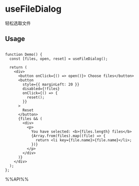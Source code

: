 # useFileDialog

轻松选取文件

## Usage

```tsx live

function Demo() {
  const [files, open, reset] = useFileDialog();

  return (
    <div>
      <button onClick={() => open()}> Choose files</button>
      <button
        style={{ marginLeft: 20 }}
        disabled={!files}
        onClick={() => {
          reset();
        }}
      >
        Reset
      </button>
      {files && (
        <div>
          <p>
            You have selected: <b>{files.length} files</b>
            {Array.from(files).map((file) => {
              return <li key={file.name}>{file.name}</li>;
            })}
          </p>
        </div>
      )}
    </div>
  );
};

```

%%API%%